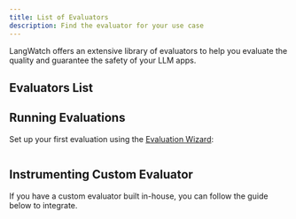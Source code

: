 ```yaml
---
title: List of Evaluators
description: Find the evaluator for your use case
---
```


LangWatch offers an extensive library of evaluators to help you evaluate the quality and guarantee the safety of your LLM apps.


## Evaluators List


<EvaluatorsList />

## Running Evaluations

Set up your first evaluation using the [Evaluation Wizard](https://app.langwatch.ai/@project/evaluations):

<a href="https://app.langwatch.ai/@project/evaluations" target="_blank">
<Frame>
<img src="/images/offline-evaluation/Screenshot_2025-04-17_at_16.53.38.png" alt="" style={{ maxWidth: '400px' }} noZoom />
</Frame>
</a>

## Instrumenting Custom Evaluator

If you have a custom evaluator built in-house, you can follow the guide below to integrate.

<CardGroup cols={1}>
  <Card
    title="Instrumenting Custom Evaluator"
    icon="link"
    href="/evaluations/custom-evaluator-integration"
  />
</CardGroup>

